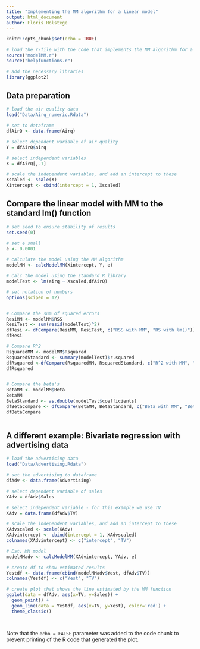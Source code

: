 ```yaml
---
title: "Implementing the MM algorithm for a linear model"
output: html_document
author: Floris Holstege
---
```


```r
knitr::opts_chunk$set(echo = TRUE)

# load the r-file with the code that implements the MM algorithm for a linear model
source("modelMM.r")
source("helpfunctions.r")

# add the necessary libraries
library(ggplot2)

```

## Data preparation


```r

# load the air quality data
load("Data/Airq_numeric.Rdata")

# set to dataframe
dfAirQ <- data.frame(Airq)

# select dependent variable of air quality
Y = dfAirQ$airq

# select independent variables 
X = dfAirQ[,-1]

# scale the independent variables, and add an intercept to these
Xscaled <- scale(X)
Xintercept <- cbind(intercept = 1, Xscaled)


```

## Compare the linear model with MM to the standard lm() function


```r

# set seed to ensure stability of results
set.seed(0)

# set e small
e <- 0.0001

# calculate the model using the MM algorithm
modelMM <- calcModelMM(Xintercept, Y, e)

# calc the model using the standard R library
modelTest <- lm(airq ~ Xscaled,dfAirQ)

# set notation of numbers
options(scipen = 12)


# Compare the sum of squared errors
ResiMM <- modelMM$RSS
ResiTest <- sum(resid(modelTest)^2)
dfResi <- dfCompare(ResiMM, ResiTest, c("RSS with MM", "RS with lm()"))
dfResi

# Compare R^2 
RsquaredMM <- modelMM$Rsquared
RsquaredStandard <- summary(modelTest)$r.squared
dfRsquared <-dfCompare(RsquaredMM, RsquaredStandard, c("R^2 with MM", "R^2 with lm()"))
dfRsquared


# Compare the beta's
BetaMM <- modelMM$Beta
BetaMM
BetaStandard <- as.double(modelTest$coefficients)
dfBetaCompare <- dfCompare(BetaMM, BetaStandard, c("Beta with MM", "Beta with lm()"))
dfBetaCompare



```


## A different example: Bivariate regression with advertising data

```r


# load the advertising data
load("Data/Advertising.Rdata")

# set the advertising to dataframe
dfAdv <- data.frame(Advertising)

# select dependent variable of sales
YAdv = dfAdv$Sales

# select independent variable - for this example we use TV
XAdv = data.frame(dfAdv$TV)

# scale the independent variables, and add an intercept to these
XAdvscaled <- scale(XAdv)
XAdvintercept <- cbind(intercept = 1, XAdvscaled)
colnames(XAdvintercept) <- c("intercept", "TV")

# Est. MM model
modelMMadv <- calcModelMM(XAdvintercept, YAdv, e)

# create df to show estimated results
Yestdf <- data.frame(cbind(modelMMadv$Yest, dfAdv$TV))
colnames(Yestdf) <- c("Yest", "TV")

# create plot that shows the line estimated by the MM function
ggplot(data = dfAdv, aes(x=TV, y=Sales)) + 
  geom_point() +
  geom_line(data = Yestdf, aes(x=TV, y=Yest), color='red') +
  theme_classic()




```
Note that the `echo = FALSE` parameter was added to the code chunk to prevent printing of the R code that generated the plot.
